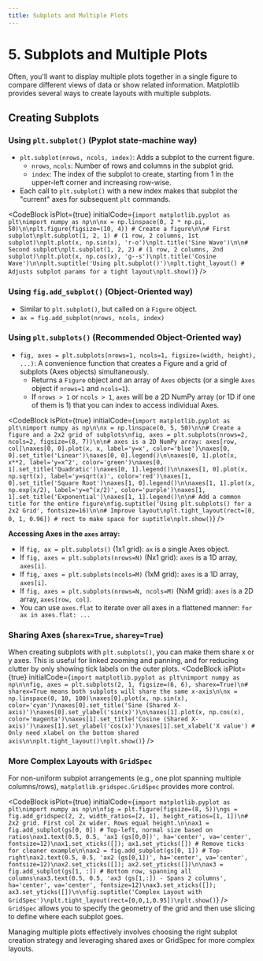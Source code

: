 ```yaml
---
title: Subplots and Multiple Plots
---
```


# 5. Subplots and Multiple Plots

Often, you'll want to display multiple plots together in a single figure to compare different views of data or show related information. Matplotlib provides several ways to create layouts with multiple subplots.

## Creating Subplots

### Using `plt.subplot()` (Pyplot state-machine way)
-   `plt.subplot(nrows, ncols, index)`: Adds a subplot to the current figure.
    -   `nrows`, `ncols`: Number of rows and columns in the subplot grid.
    -   `index`: The index of the subplot to create, starting from 1 in the upper-left corner and increasing row-wise.
-   Each call to `plt.subplot()` with a new index makes that subplot the "current" axes for subsequent `plt` commands.

<CodeBlock
  isPlot={true}
  initialCode={`import matplotlib.pyplot as plt\nimport numpy as np\n\nx = np.linspace(0, 2 * np.pi, 50)\n\nplt.figure(figsize=(10, 4)) # Create a figure\n\n# First subplot\nplt.subplot(1, 2, 1) # (1 row, 2 columns, 1st subplot)\nplt.plot(x, np.sin(x), 'r-o')\nplt.title('Sine Wave')\n\n# Second subplot\nplt.subplot(1, 2, 2) # (1 row, 2 columns, 2nd subplot)\nplt.plot(x, np.cos(x), 'g--s')\nplt.title('Cosine Wave')\n\nplt.suptitle('Using plt.subplot()')\nplt.tight_layout() # Adjusts subplot params for a tight layout\nplt.show()`}
/>

### Using `fig.add_subplot()` (Object-Oriented way)
-   Similar to `plt.subplot()`, but called on a `Figure` object.
-   `ax = fig.add_subplot(nrows, ncols, index)`

### Using `plt.subplots()` (Recommended Object-Oriented way)
-   `fig, axes = plt.subplots(nrows=1, ncols=1, figsize=(width, height), ...)`: A convenience function that creates a Figure and a grid of subplots (Axes objects) simultaneously.
    -   Returns a `Figure` object and an array of `Axes` objects (or a single `Axes` object if `nrows=1` and `ncols=1`).
    -   If `nrows > 1` or `ncols > 1`, `axes` will be a 2D NumPy array (or 1D if one of them is 1) that you can index to access individual Axes.

<CodeBlock
  isPlot={true}
  initialCode={`import matplotlib.pyplot as plt\nimport numpy as np\n\nx = np.linspace(0, 5, 50)\n\n# Create a figure and a 2x2 grid of subplots\nfig, axes = plt.subplots(nrows=2, ncols=2, figsize=(8, 7))\n\n# axes is a 2D NumPy array: axes[row, col]\naxes[0, 0].plot(x, x, label='y=x', color='blue')\naxes[0, 0].set_title('Linear')\naxes[0, 0].legend()\n\naxes[0, 1].plot(x, x**2, label='y=x^2', color='green')\naxes[0, 1].set_title('Quadratic')\naxes[0, 1].legend()\n\naxes[1, 0].plot(x, np.sqrt(x), label='y=sqrt(x)', color='red')\naxes[1, 0].set_title('Square Root')\naxes[1, 0].legend()\n\naxes[1, 1].plot(x, np.exp(x/2), label='y=e^(x/2)', color='purple')\naxes[1, 1].set_title('Exponential')\naxes[1, 1].legend()\n\n# Add a common title for the entire figure\nfig.suptitle('Using plt.subplots() for a 2x2 Grid', fontsize=16)\n\n# Improve layout\nplt.tight_layout(rect=[0, 0, 1, 0.96]) # rect to make space for suptitle\nplt.show()`}
/>

**Accessing Axes in the `axes` array:**
-   If `fig, ax = plt.subplots()` (1x1 grid): `ax` is a single Axes object.
-   If `fig, axes = plt.subplots(nrows=N)` (Nx1 grid): `axes` is a 1D array, `axes[i]`.
-   If `fig, axes = plt.subplots(ncols=M)` (1xM grid): `axes` is a 1D array, `axes[i]`.
-   If `fig, axes = plt.subplots(nrows=N, ncols=M)` (NxM grid): `axes` is a 2D array, `axes[row, col]`.
-   You can use `axes.flat` to iterate over all axes in a flattened manner: `for ax in axes.flat: ...`

### Sharing Axes (`sharex=True`, `sharey=True`)
When creating subplots with `plt.subplots()`, you can make them share x or y axes. This is useful for linked zooming and panning, and for reducing clutter by only showing tick labels on the outer plots.
<CodeBlock
  isPlot={true}
  initialCode={`import matplotlib.pyplot as plt\nimport numpy as np\n\nfig, axes = plt.subplots(2, 1, figsize=(6, 6), sharex=True)\n# sharex=True means both subplots will share the same x-axis\n\nx = np.linspace(0, 10, 100)\naxes[0].plot(x, np.sin(x), color='cyan')\naxes[0].set_title('Sine (Shared X-axis)')\naxes[0].set_ylabel('sin(x)')\n\naxes[1].plot(x, np.cos(x), color='magenta')\naxes[1].set_title('Cosine (Shared X-axis)')\naxes[1].set_ylabel('cos(x)')\naxes[1].set_xlabel('X value') # Only need xlabel on the bottom shared axis\n\nplt.tight_layout()\nplt.show()`}
/>

### More Complex Layouts with `GridSpec`
For non-uniform subplot arrangements (e.g., one plot spanning multiple columns/rows), `matplotlib.gridspec.GridSpec` provides more control.

<CodeBlock
  isPlot={true}
  initialCode={`import matplotlib.pyplot as plt\nimport numpy as np\n\nfig = plt.figure(figsize=(8, 5))\ngs = fig.add_gridspec(2, 2, width_ratios=[2, 1], height_ratios=[1, 1])\n# 2x2 grid. First col 2x wider. Rows equal height.\n\nax1 = fig.add_subplot(gs[0, 0]) # Top-left, normal size based on ratios\nax1.text(0.5, 0.5, 'ax1 (gs[0,0])', ha='center', va='center', fontsize=12)\nax1.set_xticks([]); ax1.set_yticks([]) # Remove ticks for cleaner example\n\nax2 = fig.add_subplot(gs[0, 1]) # Top-right\nax2.text(0.5, 0.5, 'ax2 (gs[0,1])', ha='center', va='center', fontsize=12)\nax2.set_xticks([]); ax2.set_yticks([])\n\nax3 = fig.add_subplot(gs[1, :]) # Bottom row, spanning all columns\nax3.text(0.5, 0.5, 'ax3 (gs[1,:]) - Spans 2 columns', ha='center', va='center', fontsize=12)\nax3.set_xticks([]); ax3.set_yticks([])\n\nfig.suptitle('Complex Layout with GridSpec')\nplt.tight_layout(rect=[0,0,1,0.95])\nplt.show()`}
/>
`GridSpec` allows you to specify the geometry of the grid and then use slicing to define where each subplot goes.

Managing multiple plots effectively involves choosing the right subplot creation strategy and leveraging shared axes or GridSpec for more complex layouts.